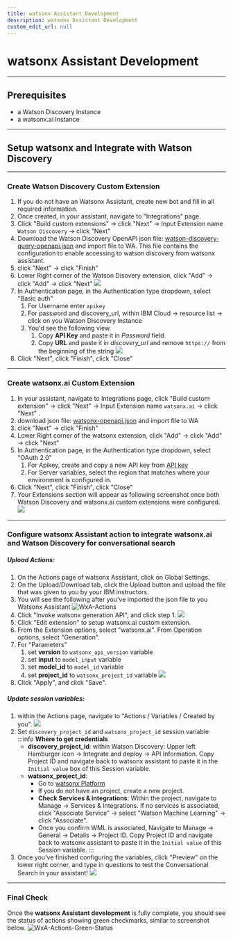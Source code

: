 ```yaml
---
title: watsonx Assistant Development
description: watsonx Assistant Development
custom_edit_url: null
---
```


# watsonx Assistant Development

---

## Prerequisites

- a Watson Discovery Instance
- a watsonx.ai Instance

---

## Setup watsonx and Integrate with Watson Discovery

---

### Create Watson Discovery Custom Extension
1. If you do not have an Watsonx Assistant, create new bot and fill in all required information. 
1. Once created, in your assistant, navigate to "Integrations" page. 
1. Click "Build custom extensions" -> click "Next" -> Input Extension name `Watson Discovery` -> click "Next"
1. Download the Watson Discovery OpenAPI json file: [watson-discovery-query-openapi.json](https://github.com/watson-developer-cloud/assistant-toolkit/blob/master/integrations/extensions/starter-kits/watson-discovery/watson-discovery-query-openapi.json) and import file to WA. This file contains the configuration to enable accessing to watson discovery from watsonx assistant.
1. click "Next" -> click "Finish"
1. Lower Right corner of the Watson Disovery extension, click "Add" -> click "Add" -> click "Next"
![](../../assets/screenshots/Add_custom_extensions.png)
1. In Authentication page, in the Authentication type dropdown, select "Basic auth"
    1. For Username enter `apikey`
    1. For password and discovery_url, within IBM Cloud -> resource list -> click on you Watson Discovery Instance
    1. You'd see the following view.
        1. Copy **API Key** and paste it in _Password_ field.
        1. Copy **URL** and paste it in *discovery_url* and remove `https://` from the beginning of the string
        ![](../../assets/screenshots/watson_discovery_credentials.png)
1. Click "Next", click "Finish", click "Close"

---

### Create watsonx.ai Custom Extension

1.  In your assistant, navigate to Integrations page, click "Build custom extension" -> click "Next" -> Input Extension name `watsonx.ai` -> click "Next" .
1. download json file: [watsonx-openapi.json](https://github.com/watson-developer-cloud/assistant-toolkit/blob/master/integrations/extensions/starter-kits/language-model-watsonx/watsonx-openapi.json) and import file to WA
1. click "Next" -> click "Finish"
1. Lower Right corner of the watsonx extension, click "Add" -> click "Add" -> click "Next"
1. In Authentication page, in the Authentication type dropdown, select "OAuth 2.0"
    1. For Apikey, create and copy a new API key from [API key](https://cloud.ibm.com/iam/apikeys)
    1. For Server variables, select the region that matches where your environment is configured in.
1. Click "Next", click "Finish", click "Close"
1. Your Extensions section will appear as following screenshot once both Watson Discovery and watsonx.ai custom extensions were configured.  
![](../../assets/screenshots/custom_extension_completed_view.png)
---

### Configure watsonx Assistant action to integrate watsonx.ai and Watson Discovery for conversational search

##### Upload Actions:
1. On the Actions page of watsonx Assistant, click on Global Settings.
2. On the Upload/Download tab, click the Upload button and upload the file that was given to you by your IBM instructors.
3. You will see the following after you've imported the json file to you Watsonx Assistant
   ![WxA-Actions](../../assets/screenshots/watsonx-assistant-actions-import.png)
1. Click "Invoke watsonx generation API", and click step 1.
![](../../assets/screenshots/watsonx_assistant_watsonxai_action.png)
1. Click "Edit extension" to setup watsonx.ai custom extension. 
1. From the Extension options, select "watsonx.ai". From Operation options, select "Generation".
1. For "Parameters"
    1. set **version** to `watsonx_api_version` variable
    1. set **input** to `model_input` variable
    1. set **model_id** to `model_id` variable
    1. set **project_id** to `watsonx_project_id` variable
![](../../assets/screenshots/watsonx_assistant_watsonxai_custom_extension_setup.png)
1. Click "Apply", and click "Save".

##### Update session variables:
1. within the Actions page, navigate to "Actions / Variables / Created by you". 
![](../../assets/screenshots/watsonx_assistant_variables.png)
1. Set `discovery_project_id` and `watsonx_project_id` session variable
    :::info
    **Where to get credentials**
    - **discovery_project_id**: within Watson Discovery: Upper left Hamburger icon -> Integrate and deploy -> API Information. Copy Project ID and navigate back to watsonx assistant to paste it in the `Initial value` box of this Session variable.
    - **watsonx_project_id**: 
        - Go to [watsonx Platform](https://dataplatform.cloud.ibm.com/wx/home?context=wx)
        - If you do not have an project, create a new project. 
        - **Check Services & integrations**: Within the project, navigate to Manage -> Services & Integrations. If no services is associated, click "Associate Service" -> select "Watson Machine Learning" -> click "Associate".
        - Once you confirm WML is associated, Navigate to Manage -> General -> Details -> Project ID. Copy Project ID and navigate back to watsonx assistant to paste it in the `Initial value` of this Session variable.
    :::
1. Once you've finished configuring the variables, click "Preview" on the lower right corner, and type in questions to test the Conversational Search in your assistant!
![](../../assets/screenshots/watsonx_assistant_test_preview.png)
---

### Final Check

Once the **watsonx Assistant development** is fully complete, you should see the status of actions showing green checkmarks, similar to screenshot below.
![WxA-Actions-Green-Status](../../assets/screenshots/watsonx-assistant-action-status-green.png)
